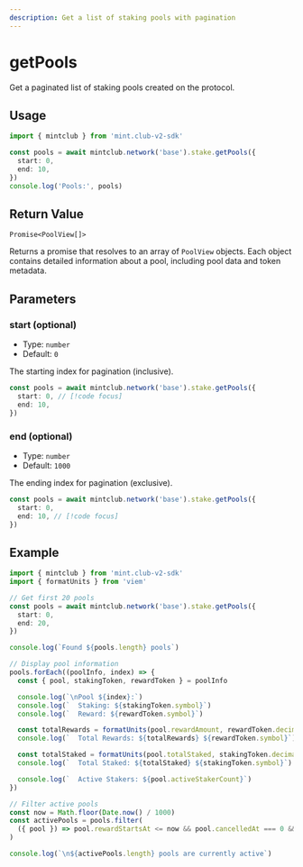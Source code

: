 ```yaml
---
description: Get a list of staking pools with pagination
---
```


# getPools

Get a paginated list of staking pools created on the protocol.

## Usage

```ts twoslash [example.ts]
import { mintclub } from 'mint.club-v2-sdk'

const pools = await mintclub.network('base').stake.getPools({
  start: 0,
  end: 10,
})
console.log('Pools:', pools)
```

## Return Value

`Promise<PoolView[]>`

Returns a promise that resolves to an array of `PoolView` objects. Each object contains detailed information about a pool, including pool data and token metadata.

## Parameters

### start (optional)

- Type: `number`
- Default: `0`

The starting index for pagination (inclusive).

```ts
const pools = await mintclub.network('base').stake.getPools({
  start: 0, // [!code focus]
  end: 10,
})
```

### end (optional)

- Type: `number`
- Default: `1000`

The ending index for pagination (exclusive).

```ts
const pools = await mintclub.network('base').stake.getPools({
  start: 0,
  end: 10, // [!code focus]
})
```

## Example

```ts twoslash [example.ts]
import { mintclub } from 'mint.club-v2-sdk'
import { formatUnits } from 'viem'

// Get first 20 pools
const pools = await mintclub.network('base').stake.getPools({
  start: 0,
  end: 20,
})

console.log(`Found ${pools.length} pools`)

// Display pool information
pools.forEach((poolInfo, index) => {
  const { pool, stakingToken, rewardToken } = poolInfo

  console.log(`\nPool ${index}:`)
  console.log(`  Staking: ${stakingToken.symbol}`)
  console.log(`  Reward: ${rewardToken.symbol}`)

  const totalRewards = formatUnits(pool.rewardAmount, rewardToken.decimals)
  console.log(`  Total Rewards: ${totalRewards} ${rewardToken.symbol}`)

  const totalStaked = formatUnits(pool.totalStaked, stakingToken.decimals)
  console.log(`  Total Staked: ${totalStaked} ${stakingToken.symbol}`)

  console.log(`  Active Stakers: ${pool.activeStakerCount}`)
})

// Filter active pools
const now = Math.floor(Date.now() / 1000)
const activePools = pools.filter(
  ({ pool }) => pool.rewardStartsAt <= now && pool.cancelledAt === 0 && pool.rewardStartsAt + pool.rewardDuration > now,
)

console.log(`\n${activePools.length} pools are currently active`)
```
